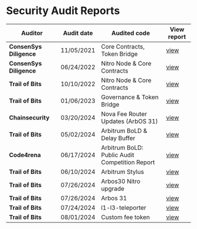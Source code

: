 # Security Audit Reports

| Auditor                 | Audit date | Audited code                                   | View report                                                                                                        |
|-------------------------|------------|------------------------------------------------|--------------------------------------------------------------------------------------------------------------------|
| **ConsenSys Diligence** | 11/05/2021 | Core Contracts, Token Bridge                   | [view](hosted-audit-reports/2021_11_05_consensys_diligence_security_audit_core_contracts_token_bridge.pdf)         |
| **ConsenSys Diligence** | 06/24/2022 | Nitro Node & Core Contracts                    | [view](hosted-audit-reports/2024_06_24_consensys_diligence_security_audit_nitro_contracts.pdf)                     |
| **Trail of Bits**       | 10/10/2022 | Nitro Node & Core Contracts                    | [view](hosted-audit-reports/2022_10_22_trail_of_bits_security_audit_nitro.pdf)                                     |
| **Trail of Bits**       | 01/06/2023 | Governance & Token Bridge                       | [view](hosted-audit-reports/2023_06_23_trail_of_bits_security_audit_governance_report_governance_token_bridge.pdf) |
| **Chainsecurity**       | 03/20/2024 | Nova Fee Router Updates (ArbOS 31)             | [view](hosted-audit-reports/2024_08_20_chainsecurity_security_audit_nova_fee_router_update_arbos_31.pdf)           |
| **Trail of Bits**       | 05/02/2024 | Arbitrum BoLD & Delay Buffer                   | [view](hosted-audit-reports/2024_05_02_trail_of_bits_security_audit_bold_delay_buffer.pdf)                                               |
| **Code4rena**           | 06/17/2024 | Arbitrum BoLD: Public Audit Competition Report | [view](hosted-audit-reports/2024_06_17_code4arena_security_audit_arbos30_nitro_upgrade.pdf)                                                  |
| **Trail of Bits**       | 06/10/2024 | Arbitrum Stylus                                | [view](hosted-audit-reports/2024_06_10_trail_of_bits_security_audit_stylus.pdf)                                    |
| **Trail of Bits**       | 07/26/2024 | Arbos30 Nitro upgrade                          | [view](hosted-audit-reports/2024_07_26_trail_of_bits_security_audit_arbos30_nitro_upgrade.pdf)                            |
| **Trail of Bits**       | 07/26/2024 | Arbos 31                                       | [view](hosted-audit-reports/2024_07_26_trail_of_bits_security_audit_arbos_31.pdf)                                          |
| **Trail of Bits**       | 07/24/2024 | l1-l3-teleporter                               | [view](hosted-audit-reports/2024-04-offchain-l1-l3-teleporter-securityreview.pdf)                                  |
| **Trail of Bits**       | 08/01/2024 | Custom fee token                               | [view](hosted-audit-reports/2024_08_01_trail_of_bits_security_audit_custom_fee_token.pdf)                          |
